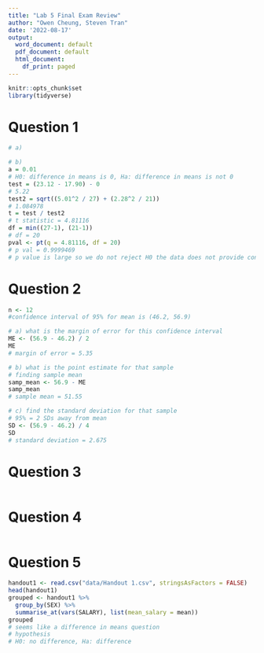 ```yaml
---
title: "Lab 5 Final Exam Review"
author: "Owen Cheung, Steven Tran"
date: '2022-08-17'
output:
  word_document: default
  pdf_document: default
  html_document:
    df_print: paged
---
```


```r
knitr::opts_chunk$set
library(tidyverse)
```

# Question 1
```r
# a)

# b)
a = 0.01
# H0: difference in means is 0, Ha: difference in means is not 0
test = (23.12 - 17.90) - 0
# 5.22
test2 = sqrt((5.01^2 / 27) + (2.28^2 / 21))
# 1.084978
t = test / test2
# t statistic = 4.81116
df = min((27-1), (21-1))
# df = 20
pval <- pt(q = 4.81116, df = 20)
# p val = 0.9999469
# p value is large so we do not reject H0 the data does not provide convincing evidence that suggests the difference in mean sick days between blue collar workers and white collars workers is not 0
```

# Question 2
```r
n <- 12
#confidence interval of 95% for mean is (46.2, 56.9)

# a) what is the margin of error for this confidence interval
ME <- (56.9 - 46.2) / 2
ME
# margin of error = 5.35

# b) what is the point estimate for that sample
# finding sample mean
samp_mean <- 56.9 - ME
samp_mean
# sample mean = 51.55

# c) find the standard deviation for that sample
# 95% = 2 SDs away from mean
SD <- (56.9 - 46.2) / 4
SD
# standard deviation = 2.675

```

# Question 3
```r

```

# Question 4
```r

```

# Question 5
```r
handout1 <- read.csv("data/Handout 1.csv", stringsAsFactors = FALSE)
head(handout1)
grouped <- handout1 %>%
  group_by(SEX) %>%
  summarise_at(vars(SALARY), list(mean_salary = mean))
grouped
# seems like a difference in means question
# hypothesis
# H0: no difference, Ha: difference


```

